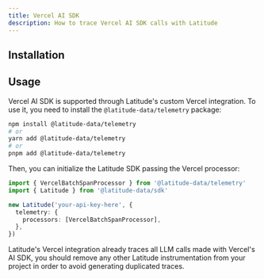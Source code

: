 ```yaml
---
title: Vercel AI SDK
description: How to trace Vercel AI SDK calls with Latitude
---
```


## Installation


<Installation />

## Usage

Vercel AI SDK is supported through Latitude's custom Vercel integration. To use it, you need to install the `@latitude-data/telemetry` package:

```bash
npm install @latitude-data/telemetry
# or
yarn add @latitude-data/telemetry
# or
pnpm add @latitude-data/telemetry
```

Then, you can initialize the Latitude SDK passing the Vercel processor:

```typescript
import { VercelBatchSpanProcessor } from '@latitude-data/telemetry'
import { Latitude } from '@latitude-data/sdk'

new Latitude('your-api-key-here', {
  telemetry: {
    processors: [VercelBatchSpanProcessor],
  },
})
```

<Note>
  Latitude's Vercel integration already traces all LLM calls made with Vercel's
  AI SDK, you should remove any other Latitude instrumentation from your project
  in order to avoid generating duplicated traces.
</Note>
